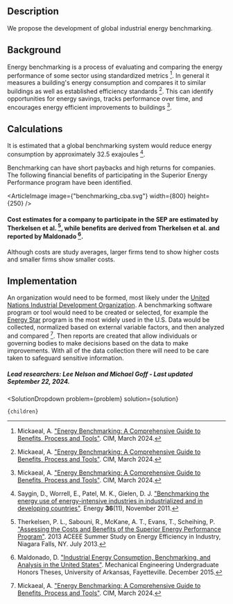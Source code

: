 


## Description
We propose the development of global industrial energy benchmarking.

## Background
Energy benchmarking is a process of evaluating and comparing the energy performance of some sector using standardized metrics [^"2"]. In general it measures a building's energy consumption and compares it to similar buildings as well as established efficiency standards [^"2"]. This can identify opportunities for energy savings, tracks performance over time, and encourages energy efficient improvements to buildings [^"2"]. 

## Calculations
It is estimated that a global benchmarking system would reduce energy consumption by approximately 32.5 exajoules [^"1"].

Benchmarking can have short paybacks and high returns for companies. The following financial benefits of participating in the Superior Energy Performance program have been identified.

<ArticleImage image={"benchmarking_cba.svg"} width={800} height={250} />
#### Cost estimates for a company to participate in the SEP are estimated by Therkelsen et al. [^"14"], while benefits are derived from Therkelsen et al. and reported by Maldonado [^"12"].

Although costs are study averages, larger firms tend to show higher costs and smaller firms show smaller costs.


## Implementation
An organization would need to be formed, most likely under the [United Nations Industrial Development Organization](https://www.unido.org/). A benchmarking software program or tool would need to be created or selected, for example the [Energy Star](https://www.energystar.gov/buildings/benchmark) program is the most widely used in the U.S. Data would be collected, normalized based on external variable factors, and then analyzed and compared [^"2"]. Then reports are created that allow individuals or governing bodies to make decisions based on the data to make improvements. With all of the data collection there will need to be care taken to safeguard sensitive information. 


##### Lead researchers: Lee Nelson and Michael Goff - Last updated September 22, 2024.

[^"1"]: Saygin, D., Worrell, E., Patel, M. K., Gielen, D. J. ["Benchmarking the energy use of energy-intensive industries in industrialized and in developing countries"](https://doi.org/10.1016/j.energy.2011.08.025). Energy **36**(11), November 2011.

[^"2"]: Mickaeal, A. ["Energy Benchmarking: A Comprehensive Guide to Benefits, Process and Tools"](https://www.cim.io/blog/a-comprehensive-guide-to-energy-benchmarking-benefits-process-and-tools). CIM, March 2024.

[^"12"]: Maldonado, D. ["Industrial Energy Consumption, Benchmarking, and Analysis in the United States"](https://scholarworks.uark.edu/meeguht/48/). Mechanical Engineering Undergraduate Honors Theses, University of Arkansas, Fayetteville. December 2015.

[^"14"]: Therkelsen, P. L., Sabouni, R., McKane, A. T., Evans, T., Scheihing, P. ["Assessing the Costs and Benefits of the Superior Energy Performance Program"](https://buildings.lbl.gov/publications/assessing-costs-and-benefits-superior). 2013 ACEEE Summer Study on Energy Efficiency in Industry, Niagara Falls, NY. July 2013.

  <SolutionDropdown 
    problem={problem} 
    solution={solution}
  >
    {children}
  </SolutionDropdown>